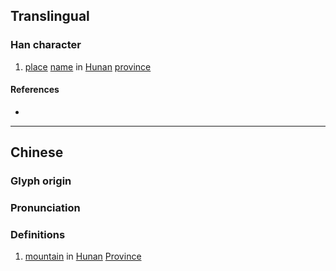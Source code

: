 {{character info}}
==Translingual==

===Han character===
{{Han char|rn=46|rad=山|as=07|sn=10|four=22732|canj=UIAV|ids=⿱山良}}

# [[place]] [[name]] in [[Hunan]] [[province]]

====References====
* {{Han ref|kx=0312.240|dkj=08105|hdz=10776.080|uh=5D00|ud=23808|bh=D171|bd=53617}}

----
==Chinese==
{{zh-forms}}

===Glyph origin===
{{Han etym}}

===Pronunciation===
{{zh-pron
|m=làng
|c=long4,long5
|mc=y
|oc=y
|cat=pn
}}

===Definitions===
{{zh-hanzi}}

# {{zh-div|山}} [[mountain]] in [[Hunan]] [[Province]]